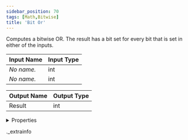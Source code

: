 ```yaml
---
sidebar_position: 70
tags: [Math,Bitwise]
title: 'Bit Or'
---
```


Computes a bitwise OR. The result has a bit set for every bit that is set in either of the inputs.



<IChip uuid="2c24bc11-9543-4738-8c6c-0c5e3fadd944" />

| Input Name | Input Type |
|-----------|-----------|
| *No name.* | int |
| *No name.* | int |

| Output Name | Output Type |
|-----------|-----------|
| Result | int |


<details>
  <summary>Properties</summary>
  <div>
    <div>
    <table>
      <thead>
        <tr>
          <th>Room availability:</th>
          <th>Available everywhere</th>
        </tr>
        <tr>
          <th>Is beta required?</th>
          <th>No</th>
        </tr>
        <tr>
          <th>Is this chip a trolling risk?</th>
          <th>No</th>
        </tr>
        <tr>
          <th>Is this chip a role assignment risk?</th>
          <th>No</th>
        </tr>
        <tr>
          <th>Chip UUID</th>
          <th>2c24bc11-9543-4738-8c6c-0c5e3fadd944</th>
        </tr>
      </thead>
    </table>
    </div>
  </div>
</details>

._extrainfo